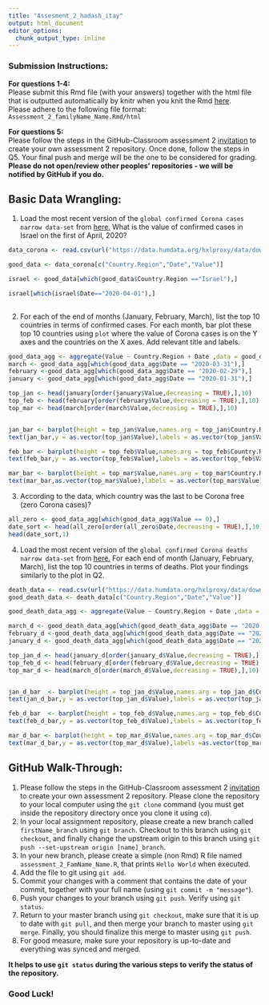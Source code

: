 ---
title: "Assesment_2_hadash_itay"
output: html_document
editor_options: 
  chunk_output_type: inline
---


### Submission Instructions:  
**For questions 1-4:**  
Please submit this Rmd file (with your answers) together with the html file that is outputted automatically by knitr when you knit the Rmd [here](https://moodle2.cs.huji.ac.il/nu19/mod/assign/view.php?id=248330).   
Please adhere to the following file format:    
`Assessment_2_familyName_Name.Rmd/html`   

**For questions 5:**    
Please follow the steps in the GitHub-Classroom assessment 2 [invitation](https://classroom.github.com/a/c6YKc9qd) to create your own assessment 2 repository. Once done, follow the steps in Q5. Your final push and merge will be the one to be considered for grading. **Please do not open/review other peoples' repositories - we will be notified by GitHub if you do.**

## Basic Data Wrangling:  

1. Load the most recent version of the `global confirmed Corona cases narrow data-set` from [here.](https://data.humdata.org/dataset/novel-coronavirus-2019-ncov-cases) What is the value of confirmed cases in Israel on the first of April, 2020?  

```{r,cache = TRUE}
data_corona <- read.csv(url("https://data.humdata.org/hxlproxy/data/download/time_series_covid19_confirmed_global_narrow.csv?dest=data_edit&filter01=merge&merge-url01=https%3A%2F%2Fdocs.google.com%2Fspreadsheets%2Fd%2Fe%2F2PACX-1vTglKQRXpkKSErDiWG6ycqEth32MY0reMuVGhaslImLjfuLU0EUgyyu2e-3vKDArjqGX7dXEBV8FJ4f%2Fpub%3Fgid%3D1326629740%26single%3Dtrue%26output%3Dcsv&merge-keys01=%23country%2Bname&merge-tags01=%23country%2Bcode%2C%23region%2Bmain%2Bcode%2C%23region%2Bsub%2Bcode%2C%23region%2Bintermediate%2Bcode&filter02=merge&merge-url02=https%3A%2F%2Fdocs.google.com%2Fspreadsheets%2Fd%2Fe%2F2PACX-1vTglKQRXpkKSErDiWG6ycqEth32MY0reMuVGhaslImLjfuLU0EUgyyu2e-3vKDArjqGX7dXEBV8FJ4f%2Fpub%3Fgid%3D398158223%26single%3Dtrue%26output%3Dcsv&merge-keys02=%23adm1%2Bname&merge-tags02=%23country%2Bcode%2C%23region%2Bmain%2Bcode%2C%23region%2Bsub%2Bcode%2C%23region%2Bintermediate%2Bcode&merge-replace02=on&merge-overwrite02=on&filter03=explode&explode-header-att03=date&explode-value-att03=value&filter04=rename&rename-oldtag04=%23affected%2Bdate&rename-newtag04=%23date&rename-header04=Date&filter05=rename&rename-oldtag05=%23affected%2Bvalue&rename-newtag05=%23affected%2Binfected%2Bvalue%2Bnum&rename-header05=Value&filter06=clean&clean-date-tags06=%23date&filter07=sort&sort-tags07=%23date&sort-reverse07=on&filter08=sort&sort-tags08=%23country%2Bname%2C%23adm1%2Bname&tagger-match-all=on&tagger-default-tag=%23affected%2Blabel&tagger-01-header=province%2Fstate&tagger-01-tag=%23adm1%2Bname&tagger-02-header=country%2Fregion&tagger-02-tag=%23country%2Bname&tagger-03-header=lat&tagger-03-tag=%23geo%2Blat&tagger-04-header=long&tagger-04-tag=%23geo%2Blon&header-row=1&url=https%3A%2F%2Fraw.githubusercontent.com%2FCSSEGISandData%2FCOVID-19%2Fmaster%2Fcsse_covid_19_data%2Fcsse_covid_19_time_series%2Ftime_series_covid19_confirmed_global.csv"),comment.char = "#")

good_data <- data_corona[c("Country.Region","Date","Value")]

israel <- good_data[which(good_data$Country.Region =="Israel"),]

israel[which(israel$Date=="2020-04-01"),]
  


```  
  
2. For each of the end of months (January, February, March), list the top 10 countries in terms of confirmed cases. For each month,  bar plot these top 10 countries using `plot` where the value of Corona cases is on the Y axes and the countries on the X axes. Add relevant title and labels.   

```{r}

good_data_agg <- aggregate(Value ~ Country.Region + Date ,data = good_data,FUN = sum)
march <- good_data_agg[which(good_data_agg$Date == "2020-03-31"),]
february <-good_data_agg[which(good_data_agg$Date == "2020-02-29"),]
january <- good_data_agg[which(good_data_agg$Date == "2020-01-31"),]

top_jan <- head(january[order(january$Value,decreasing = TRUE),],10)
top_feb <- head(february[order(february$Value,decreasing = TRUE),],10)
top_mar <- head(march[order(march$Value,decreasing = TRUE),],10)


jan_bar <- barplot(height = top_jan$Value,names.arg = top_jan$Country.Region,las=2,cex.names = 0.8,main = "January top 10 infected countries",ylab = "Number of cases",ylim = c(0,12000),cex.lab=1.5,cex.axis = 0.8)
text(jan_bar,y = as.vector(top_jan$Value),labels = as.vector(top_jan$Value),pos = 3,cex = 0.8)

feb_bar <- barplot(height = top_feb$Value,names.arg = top_feb$Country.Region,las=2,cex.names = 0.55,main ="February top 10 infected countries",ylab = "Number of cases",ylim = c(0,90000),cex.lab=1,cex.axis = 0.7)
text(feb_bar,y = as.vector(top_feb$Value),labels = as.vector(top_feb$Value),pos = 3,cex = 0.8,offset = 1)

mar_bar <- barplot(height = top_mar$Value,names.arg = top_mar$Country.Region,las=2,cex.names = 0.7,main ="March top 10 infected countries",ylab = "Number of cases",ylim = c(0,250000),cex.lab=1,cex.axis = 0.7)
text(mar_bar,as.vector(top_mar$Value),labels = as.vector(top_mar$Value),pos = 3,cex = 0.8,offset = 1)

```  

3. According to the data, which country was the last to be Corona free (zero Corona cases)?   
```{r}
all_zero <- good_data_agg[which(good_data_agg$Value == 0),]
date_sort <- head(all_zero[order(all_zero$Date,decreasing = TRUE),],10)
head(date_sort,1)
```  
  
4. Load the most recent version of the `global confirmed Corona deaths narrow data-set` from [here.](https://data.humdata.org/dataset/novel-coronavirus-2019-ncov-cases) For each end of month (January, February, March), list the top 10 countries in terms of deaths. Plot your findings similarly to the plot in Q2.  
```{r,cache = TRUE}
death_data <- read.csv(url("https://data.humdata.org/hxlproxy/data/download/time_series_covid19_deaths_global_narrow.csv?dest=data_edit&filter01=merge&merge-url01=https%3A%2F%2Fdocs.google.com%2Fspreadsheets%2Fd%2Fe%2F2PACX-1vTglKQRXpkKSErDiWG6ycqEth32MY0reMuVGhaslImLjfuLU0EUgyyu2e-3vKDArjqGX7dXEBV8FJ4f%2Fpub%3Fgid%3D1326629740%26single%3Dtrue%26output%3Dcsv&merge-keys01=%23country%2Bname&merge-tags01=%23country%2Bcode%2C%23region%2Bmain%2Bcode%2C%23region%2Bsub%2Bcode%2C%23region%2Bintermediate%2Bcode&filter02=merge&merge-url02=https%3A%2F%2Fdocs.google.com%2Fspreadsheets%2Fd%2Fe%2F2PACX-1vTglKQRXpkKSErDiWG6ycqEth32MY0reMuVGhaslImLjfuLU0EUgyyu2e-3vKDArjqGX7dXEBV8FJ4f%2Fpub%3Fgid%3D398158223%26single%3Dtrue%26output%3Dcsv&merge-keys02=%23adm1%2Bname&merge-tags02=%23country%2Bcode%2C%23region%2Bmain%2Bcode%2C%23region%2Bsub%2Bcode%2C%23region%2Bintermediate%2Bcode&merge-replace02=on&merge-overwrite02=on&filter03=explode&explode-header-att03=date&explode-value-att03=value&filter04=rename&rename-oldtag04=%23affected%2Bdate&rename-newtag04=%23date&rename-header04=Date&filter05=rename&rename-oldtag05=%23affected%2Bvalue&rename-newtag05=%23affected%2Binfected%2Bvalue%2Bnum&rename-header05=Value&filter06=clean&clean-date-tags06=%23date&filter07=sort&sort-tags07=%23date&sort-reverse07=on&filter08=sort&sort-tags08=%23country%2Bname%2C%23adm1%2Bname&tagger-match-all=on&tagger-default-tag=%23affected%2Blabel&tagger-01-header=province%2Fstate&tagger-01-tag=%23adm1%2Bname&tagger-02-header=country%2Fregion&tagger-02-tag=%23country%2Bname&tagger-03-header=lat&tagger-03-tag=%23geo%2Blat&tagger-04-header=long&tagger-04-tag=%23geo%2Blon&header-row=1&url=https%3A%2F%2Fraw.githubusercontent.com%2FCSSEGISandData%2FCOVID-19%2Fmaster%2Fcsse_covid_19_data%2Fcsse_covid_19_time_series%2Ftime_series_covid19_deaths_global.csv"),comment.char = "#")
good_death_data <- death_data[c("Country.Region","Date","Value")]

good_death_data_agg <- aggregate(Value ~ Country.Region + Date ,data = good_death_data,FUN = sum)

march_d <- good_death_data_agg[which(good_death_data_agg$Date == "2020-03-31"),]
february_d <-good_death_data_agg[which(good_death_data_agg$Date == "2020-02-29"),]
january_d <- good_death_data_agg[which(good_death_data_agg$Date == "2020-01-31"),]

top_jan_d <- head(january_d[order(january_d$Value,decreasing = TRUE),],10)
top_feb_d <- head(february_d[order(february_d$Value,decreasing = TRUE),],10)
top_mar_d <- head(march_d[order(march_d$Value,decreasing = TRUE),],10)


jan_d_bar  <- barplot(height = top_jan_d$Value,names.arg = top_jan_d$Country.Region,las=2,cex.names = 0.6,main = "January top 10 Deaths per country",ylab = "Nunber of Deaths",ylim = c(0,1000),cex.lab=1.5)
text(jan_d_bar,y = as.vector(top_jan_d$Value),labels = as.vector(top_jan_d$Value),pos = 3,cex = 0.8)

feb_d_bar  <- barplot(height = top_feb_d$Value,names.arg = top_feb_d$Country.Region,las=2,cex.names = 0.55,main ="February top 10 Deaths per country",ylab = "Number of Deaths",ylim = c(0,10000),cex.lab=1,)
text(feb_d_bar,y = as.vector(top_feb_d$Value),labels = as.vector(top_feb_d$Value),pos = 3,cex = 0.8)

mar_d_bar <- barplot(height = top_mar_d$Value,names.arg = top_mar_d$Country.Region,las=2,cex.names = 0.7,main ="March top 10 Deaths per country",ylab = "Number of Deaths",ylim = c(0,14000),cex.lab=1.5,cex.axis = 0.8)
text(mar_d_bar,y = as.vector(top_mar_d$Value),labels =as.vector(top_mar_d$Value),pos = 3,cex = 0.8 )


``` 


## GitHub Walk-Through:  

1. Please follow the steps in the GitHub-Classroom assessment 2 [invitation](https://classroom.github.com/a/c6YKc9qd) to create your own assessment 2 repository. Please clone the repository to your local computer using the `git clone` command (you must get inside the repository directory once you clone it using `cd`).   
2. In your local assignment repository, please create a new branch called `firstName_branch` using `git branch`. Checkout to this branch using `git checkout`, and finally change the upstream origin to this branch using `git push --set-upstream origin [name]_branch`.    
3. In your new branch, please create a simple (non Rmd) R file named `assessment_2_FamName_Name.R`, that prints `Hello World` when executed. 
4. Add the file to git using `git add`.  
5. Commit your changes with a comment that contains the date of your commit, together with your full name (using `git commit -m "message"`).   
6. Push your changes to your branch using `git push`. Verify using `git status`.   
7. Return to your master branch using `git checkout`, make sure that it is up to date with `git pull`, and then merge your branch to master using `git merge`. Finally, you should finalize this merge to master using `git push`.    
8. For good measure, make sure your repository is up-to-date and everything was synced and merged. 
  
  **It helps to use `git status` during the various steps to verify the status of the repository. **   
  
      
        
### Good Luck!  
